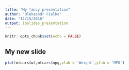 ```yaml
---
title: "My fancy presentation"
author: "Oleksandr Fialko"
date: "12/15/2016"
output: ioslides_presentation
---
```


```r
knitr::opts_chunk$set(echo = FALSE)
```

## My new slide

```r
plot(mtcars$wt,mtcars$mpg,xlab = 'Weight',ylab = 'MPG')
```

